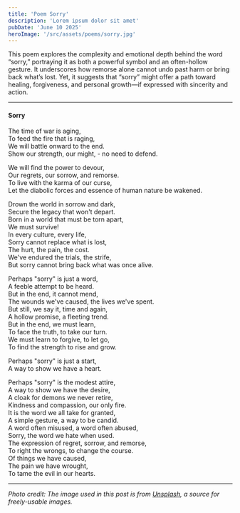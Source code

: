 ```yaml
---
title: 'Poem Sorry'
description: 'Lorem ipsum dolor sit amet'
pubDate: 'June 10 2025'
heroImage: '/src/assets/poems/sorry.jpg'
---
```

This poem explores the complexity and emotional depth behind the word “sorry,” portraying it as both a powerful symbol and an often-hollow gesture. It underscores how remorse alone cannot undo past harm or bring back what’s lost. Yet, it suggests that “sorry” might offer a path toward healing, forgiveness, and personal growth—if expressed with sincerity and action.

---
#### Sorry

The time of war is aging, <br/>
To feed the fire that is raging, <br/>
We will battle onward to the end. <br/>
Show our strength, our might, - no need to defend. <br/>

We will find the power to devour, <br/>
Our regrets, our sorrow, and remorse. <br/>
To live with the karma of our curse, <br/>
Let the diabolic forces and essence of human nature be wakened. <br/>

Drown the world in sorrow and dark, <br/>
Secure the legacy that won't depart. <br/>
Born in a world that must be torn apart, <br/>
We must survive! <br/>
In every culture, every life, <br/>
Sorry cannot replace what is lost, <br/>
The hurt, the pain, the cost. <br/>
We've endured the trials, the strife, <br/>
But sorry cannot bring back what was once alive. <br/>


Perhaps "sorry" is just a word, <br/>
A feeble attempt to be heard. <br/>
But in the end, it cannot mend, <br/>
The wounds we've caused, the lives we've spent. <br/>
But still, we say it, time and again, <br/>
A hollow promise, a fleeting trend. <br/>
But in the end, we must learn, <br/>
To face the truth, to take our turn. <br/>
We must learn to forgive, to let go, <br/>
To find the strength to rise and grow. <br/>

Perhaps "sorry" is just a start, <br/>
A way to show we have a heart. <br/>

Perhaps "sorry" is the modest attire, <br/>
A way to show we have the desire, <br/>
A cloak for demons we never retire, <br/>
Kindness and compassion, our only fire. <br/>
It is the word we all take for granted, <br/>
A simple gesture, a way to be candid. <br/>
A word often misused, a word often abused, <br/>
Sorry, the word we hate when used. <br/>
The expression of regret, sorrow, and remorse, <br/>
To right the wrongs, to change the course. <br/>
Of things we have caused,<br/>
The pain we have wrought, <br/>
To tame the evil in our hearts.<br/>

---

*Photo credit: The image used in this post is from [Unsplash](https://unsplash.com), a source for freely-usable images.*
